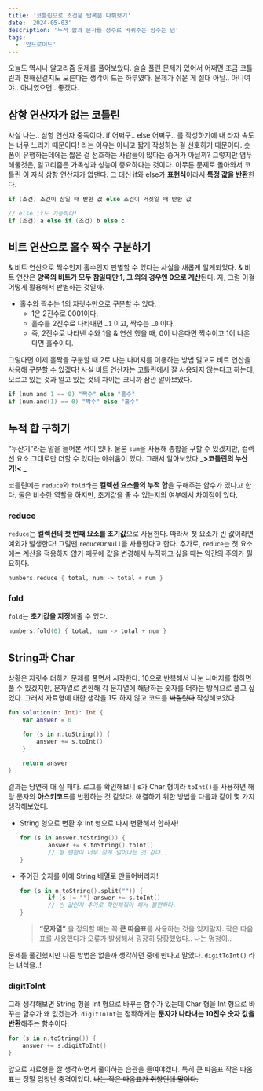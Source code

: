 ```yaml
---
title: '코틀린으로 조건문 반복문 다뤄보기'
date: '2024-05-03'
description: '누적 합과 문자를 정수로 바꿔주는 함수는 덤'
tags:
  - '안드로이드'
---
```


오늘도 역시나 알고리즘 문제를 풀어보았다. 술술 풀린 문제가 있어서 어쩌면 조금 코틀린과 친해진걸지도 모른다는 생각이 드는 하루였다. 문제가 쉬운 게 절대 아닐.. 아니여야.. 아니였으면.. 좋겠다.

## 삼항 연산자가 없는 코틀린

사실 나는.. 삼항 연산자 중독이다. if 어쩌구.. else 어쩌구.. 를 작성하기에 내 타자 속도는 너무 느리기 때문이다! 라는 이유는 아니고 짧게 작성하는 걸 선호하기 때문이다. 숏폼이 유행하는데에는 짧은 걸 선호하는 사람들이 많다는 증거가 아닐까? 그렇지만 염두해둘것은, 알고리즘은 가독성과 성능이 중요하다는 것이다. 아무튼 문제로 돌아와서 코틀린 이 자식 삼항 연산자가 없댄다. 그 대신 if와 else가 **표현식**이라서 **특정 값을 반환**한다. 

```kotlin
if (조건) 조건이 참일 때 반환 값 else 조건이 거짓일 때 반환 값

// else if도 가능하다!
if (조건) a else if (조건) b else c
```

## 비트 연산으로 홀수 짝수 구분하기

& 비트 연산으로 짝수인지 홀수인지 판별할 수 있다는 사실을 새롭게 알게되었다. & 비트 연산은 **양쪽의 비트가 모두 참일때만 1, 그 외의 경우엔 0으로 계산**된다. 자, 그럼 이걸 어떻게 활용해서 판별하는 것일까.

- 홀수와 짝수는 1의 자릿수만으로 구분할 수 있다.
    - 1은 2진수로 0001이다.
    - 홀수를 2진수로 나타내면 `…1` 이고, 짝수는 `…0` 이다.
    - 즉, 2진수로 나타낸 수와 1을 & 연산 했을 때, 0이 나온다면 짝수이고 1이 나온다면 홀수이다.

그렇다면 이제 홀짝을 구분할 때 2로 나눈 나머지를 이용하는 방법 말고도 비트 연산을 사용해 구분할 수 있겠다! 사실 비트 연산자는 코틀린에서 잘 사용되지 않는다고 하는데, 모르고 있는 것과 알고 있는 것의 차이는 크니까 잠깐 알아보았다.

```kotlin
if (num and 1 == 0) "짝수" else "홀수"
if (num.and(1) == 0) "짝수" else "홀수"
```

## 누적 합 구하기

“누산기”라는 말을 들어본 적이 있나. 물론 `sum`을 사용해 총합을 구할 수 있겠지만, 컬렉션 요소 그대로만 더할 수 있다는 아쉬움이 있다. 그래서 알아보았다 **_>코틀린의 누산기!< _**

코틀린에는 `reduce`와 `fold`라는 **컬렉션 요소들의 누적 합**을 구해주는 함수가 있다고 한다. 둘은 비슷한 역할을 하지만, 초기값을 줄 수 있는지의 여부에서 차이점이 있다. 

### reduce

`reduce`는 **컬렉션의 첫 번째 요소를 초기값**으로 사용한다. 따라서 첫 요소가 빈 값이라면 예외가 발생한다! 그럴땐 `reduceOrNull`을 사용한다고 한다. 추가로, `reduce`는 첫 요소에는 계산을 적용하지 않기 때문에 값을 변경해서 누적하고 싶을 때는 약간의 주의가 필요하다.

```kotlin
numbers.reduce { total, num -> total + num }
```

### fold

`fold`는 **초기값을 지정**해줄 수 있다.

```kotlin
numbers.fold(0) { total, num -> total + num }
```

## String과 Char

상황은 자릿수 더하기 문제를 풀면서 시작한다. 10으로 반복해서 나눈 나머지를 합하면 풀 수 있겠지만, 문자열로 변환해 각 문자열에 해당하는 숫자를 더하는 방식으로 풀고 싶었다. 그래서 자료형에 대한 생각을 1도 하지 않고 코드를 ~~싸질렀다~~ 작성해보았다. 

```kotlin
fun solution(n: Int): Int {
	var answer = 0

	for (s in n.toString()) {
        answer += s.toInt()
	}
		
    return answer
}
```

결과는 당연히 대 실 패다. 로그를 확인해보니 s가 Char 형이라 `toInt()`를 사용하면 해당 문자의 **아스키코드**를 반환하는 것 같았다. 해결하기 위한 방법을 다음과 같이 몇 가지 생각해보았다.

- String 형으로 변환 후 Int 형으로 다시 변환해서 합하자!
    
    ```kotlin
    for (s in answer.toString()) {
    		answer += s.toString().toInt()
    		// 형 변환이 너무 잦게 일어나는 것 같다..
    }
    ```
    
- 주어진 숫자를 아예 String 배열로 만들어버리자!

    ```kotlin
    for (s in n.toString().split("")) {
    		if (s != "") answer += s.toInt()
    		// 빈 값인지 추가로 확인해줘야 해서 불편하다.
    }
    ```
    
    > **“문자열”** 을 정의할 때는 꼭 **큰 따옴표**를 사용하는 것을 잊지말자.
    작은 따옴표를 사용했다가 오류가 발생해서 굉장히 당황했었다.. ~~나는 멍청이..~~

문제를 풀긴했지만 다른 방법은 없을까 생각하던 중에 만나고 말았다. `digitToInt()` 라는 녀석을..!

### digitToInt

그래 생각해보면 String 형을 Int 형으로 바꾸는 함수가 있는데 Char 형을 Int 형으로 바꾸는 함수가 왜 없겠는가. `digitToInt`는 정확하게는 **문자가 나타내는 10진수 숫자 값을 반환**해주는 함수이다. 

```kotlin
for (s in n.toString()) {
	answer += s.digitToInt()
}
```

앞으로 자료형을 잘 생각하면서 풀이하는 습관을 들여야겠다. 특히 큰 따옴표 작은 따옴표는 정말 엄청난 충격이었다. ~~나는 작은 따옴표가 취향인데 말이다.~~
